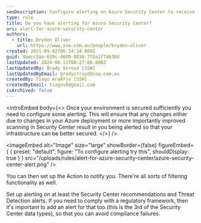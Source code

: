 ```yaml
---
seoDescription: Configure alerting on Azure Security Center to receive notifications of changes and potential security threats, ensuring your infrastructure remains secure
type: rule
title: Do you have alerting for Azure Security Center?
uri: alert-for-azure-security-center
authors:
  - title: Bryden Oliver
    url: https://www.ssw.com.au/people/bryden-oliver
created: 2021-09-02T06:14:34.000Z
guid: 4becc3ae-639c-4690-8836-7f0a1f74630d
lastUpdated: 2024-06-11T00:27:00.000Z
lastUpdatedBy: Brady Stroud [SSW]
lastUpdatedByEmail: bradystroud@ssw.com.au
createdBy: Tiago AraÃºjo [SSW]
createdByEmail: tiagov8@gmail.com
isArchived: false
---
```


<introEmbed
  body={<>
Once your environment is secured sufficiently you need to configure some alerting.
This will ensure that any changes either due to changes in your Azure deployment or more importantly improved scanning in Security Center result in you being alerted so that your infrastructure can be better secured.
  </>}
/>

<imageEmbed
  alt="Image"
  size="large"
  showBorder={false}
  figureEmbed={ {
    preset: "default",
    figure: "To configure alerting try this",
    shouldDisplay: true
  } }
  src="/uploads/rules/alert-for-azure-security-center/azure-security-center-alert.png"
/>

You can then set up the Action to notify you. There're all sorts of filtering functionality as well.

Set up alerting on at least the Security Center recommendations and Threat Detection alerts. If you need to comply with a regulatory framework, then it's important to add an alert for that too (this is the 3rd of the Security Center data types), so that you can avoid compliance failures.
